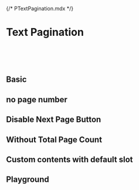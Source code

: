 {/* PTextPagination.mdx */}



<Meta of={PTextPaginationStories} />


# Text Pagination

<br/>
<br/>
<br/>

## Basic
<Canvas of={PTextPaginationStories.BasicTextPagination} />

## no page number
<Canvas of={PTextPaginationStories.WithoutPageNumber} />

## Disable Next Page Button
<Canvas of={PTextPaginationStories.DisableNextPageButton} />

## Without Total Page Count
<Canvas of={PTextPaginationStories.WithoutTotalPageCount} />

## Custom contents with default slot
<Canvas of={PTextPaginationStories.Customcontentswithdefaultslot} />

## Playground
<Canvas of={PTextPaginationStories.Playground} />
<Controls of={PTextPaginationStories.Playground} />
